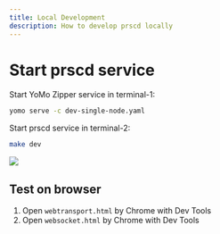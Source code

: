```yaml
---
title: Local Development
description: How to develop prscd locally
---
```


# Start prscd service

Start YoMo Zipper service in terminal-1: 

```bash
yomo serve -c dev-single-node.yaml
```

Start prscd service in terminal-2:

```bash
make dev
```

![](https://github.com/fanweixiao/gifs-repo/blob/main/prscd-readme.gif)


## Test on browser

1. Open `webtransport.html` by Chrome with Dev Tools
1. Open `websocket.html` by Chrome with Dev Tools
